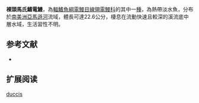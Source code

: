 {{Speciesbox
| name = 裸頭馬氏鰭電鰻
| image = 
| image_caption = 
| image_width = 250px
| status = NE
| status_system = IUCN3.1
| genus = Magosternarchus
| species = duccis
| authority = [[Lundberg,_Cox_Fernandes_&_Albert|Lundberg, Cox Fernandes & Albert]], 1996
| synonyms = 
}}
'''裸頭馬氏鰭電鰻'''，為[[輻鰭魚綱|輻鰭魚綱]][[電鰻目|電鰻目]][[線翎電鰻科|線翎電鰻科]]的其中一[[種|種]]，為熱帶淡水魚，分布於[[南美洲|南美洲]][[亞馬遜河|亞馬遜河]]流域，體長可達22.6公分，棲息在流動快速且較深的溪流底中層水域，生活習性不明。

==参考文献==
*{{FishBase_species|genus=Magosternarchus|species=duccis|year=2015|month=9}}

== 扩展阅读 ==
{{refbegin}}
{{wikispecies-inline|Magosternarchus duccis|裸頭馬氏鰭電鰻}}
{{refend}}
{{Taxonbar|from=Q6413309}}

[[Category:馬氏鰭電鰻屬|duccis]]